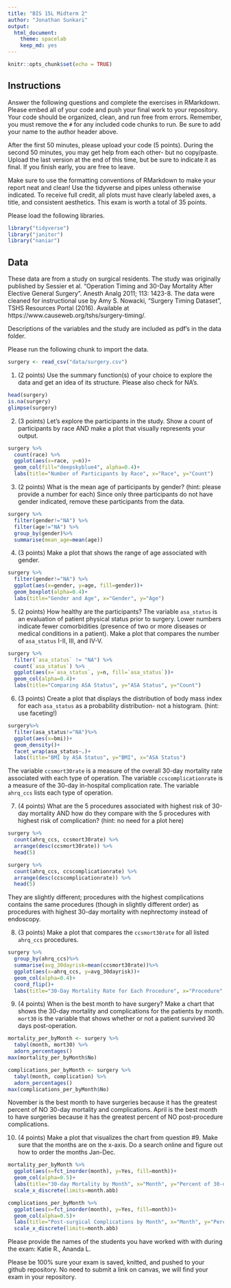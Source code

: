 ```yaml
---
title: "BIS 15L Midterm 2"
author: "Jonathan Sunkari"
output:
  html_document: 
    theme: spacelab
    keep_md: yes
---
```


```r
knitr::opts_chunk$set(echo = TRUE)
```

## Instructions
Answer the following questions and complete the exercises in RMarkdown. Please embed all of your code and push your final work to your repository. Your code should be organized, clean, and run free from errors. Remember, you must remove the `#` for any included code chunks to run. Be sure to add your name to the author header above.  

After the first 50 minutes, please upload your code (5 points). During the second 50 minutes, you may get help from each other- but no copy/paste. Upload the last version at the end of this time, but be sure to indicate it as final. If you finish early, you are free to leave.

Make sure to use the formatting conventions of RMarkdown to make your report neat and clean! Use the tidyverse and pipes unless otherwise indicated. To receive full credit, all plots must have clearly labeled axes, a title, and consistent aesthetics. This exam is worth a total of 35 points. 

Please load the following libraries.
```r
library("tidyverse")
library("janitor")
library("naniar")
```

## Data
These data are from a study on surgical residents. The study was originally published by Sessier et al. “Operation Timing and 30-Day Mortality After Elective General Surgery”. Anesth Analg 2011; 113: 1423-8. The data were cleaned for instructional use by Amy S. Nowacki, “Surgery Timing Dataset”, TSHS Resources Portal (2016). Available at https://www.causeweb.org/tshs/surgery-timing/.

Descriptions of the variables and the study are included as pdf's in the data folder.  

Please run the following chunk to import the data.
```r
surgery <- read_csv("data/surgery.csv")
```

1. (2 points) Use the summary function(s) of your choice to explore the data and get an idea of its structure. Please also check for NA's.
```r
head(surgery)
is.na(surgery)
glimpse(surgery)
```


2. (3 points) Let's explore the participants in the study. Show a count of participants by race AND make a plot that visually represents your output.
```r
surgery %>%
  count(race) %>%
  ggplot(aes(x=race, y=n))+
  geom_col(fill="deepskyblue4", alpha=0.4)+
  labs(title="Number of Participants by Race", x="Race", y="Count")
```


3. (2 points) What is the mean age of participants by gender? (hint: please provide a number for each) Since only three participants do not have gender indicated, remove these participants from the data.
```r
surgery %>%
  filter(gender!="NA") %>%
  filter(age!="NA") %>%
  group_by(gender)%>%
  summarise(mean_age=mean(age))
```


4. (3 points) Make a plot that shows the range of age associated with gender.
```r
surgery %>%
  filter(gender!="NA") %>%
  ggplot(aes(x=gender, y=age, fill=gender))+
  geom_boxplot(alpha=0.4)+
  labs(title="Gender and Age", x="Gender", y="Age") 
```


5. (2 points) How healthy are the participants? The variable `asa_status` is an evaluation of patient physical status prior to surgery. Lower numbers indicate fewer comorbidities (presence of two or more diseases or medical conditions in a patient). Make a plot that compares the number of `asa_status` I-II, III, and IV-V.
```r
surgery %>%
  filter(`asa_status` != "NA") %>%
  count(`asa_status`) %>%
  ggplot(aes(x=`asa_status`, y=n, fill=`asa_status`))+
  geom_col(alpha=0.4)+
  labs(title="Comparing ASA Status", y="ASA Status", y="Count")
```


6. (3 points) Create a plot that displays the distribution of body mass index for each `asa_status` as a probability distribution- not a histogram. (hint: use faceting!)
```r
surgery%>%
  filter(asa_status!="NA")%>%
  ggplot(aes(x=bmi))+
  geom_density()+
  facet_wrap(asa_status~.)+
  labs(title="BMI by ASA Status", y="BMI", x="ASA Status")
```


The variable `ccsmort30rate` is a measure of the overall 30-day mortality rate associated with each type of operation. The variable `ccscomplicationrate` is a measure of the 30-day in-hospital complication rate. The variable `ahrq_ccs` lists each type of operation.  

7. (4 points) What are the 5 procedures associated with highest risk of 30-day mortality AND how do they compare with the 5 procedures with highest risk of complication? (hint: no need for a plot here)
```r
surgery %>%
  count(ahrq_ccs, ccsmort30rate) %>%
  arrange(desc(ccsmort30rate)) %>%
  head(5)

surgery %>%
  count(ahrq_ccs, ccscomplicationrate) %>%
  arrange(desc(ccscomplicationrate)) %>%
  head(5)
```
They are slightly different; procedures with the highest complications contains the same procedures (though in slightly different order) as procedures with highest 30-day mortality with nephrectomy instead of endoscopy. 

8. (3 points) Make a plot that compares the `ccsmort30rate` for all listed `ahrq_ccs` procedures.
```r
surgery %>%
  group_by(ahrq_ccs)%>%
  summarise(avg_30dayrisk=mean(ccsmort30rate))%>%
  ggplot(aes(x=ahrq_ccs, y=avg_30dayrisk))+
  geom_col(alpha=0.4)+
  coord_flip()+
  labs(title="30-Day Mortality Rate for Each Procedure", x="Procedure", y="30-Day Mortality Rate")
```


9. (4 points) When is the best month to have surgery? Make a chart that shows the 30-day mortality and complications for the patients by month. `mort30` is the variable that shows whether or not a patient survived 30 days post-operation.
```r
mortality_per_byMonth <- surgery %>%
  tabyl(month, mort30) %>%
  adorn_percentages()
max(mortality_per_byMonth$No)

complications_per_byMonth <- surgery %>%
  tabyl(month, complication) %>%
  adorn_percentages()
max(complications_per_byMonth$No)
```
November is the best month to have surgeries because it has the greatest percent of NO 30-day mortality and complications.
April is the best month to have surgeries because it has the greatest percent of NO post-procedure complications. 

10. (4 points) Make a plot that visualizes the chart from question #9. Make sure that the months are on the x-axis. Do a search online and figure out how to order the months Jan-Dec.
```r
mortality_per_byMonth %>%
  ggplot(aes(x=fct_inorder(month), y=Yes, fill=month))+
  geom_col(alpha=0.5)+
  labs(title="30-day Mortality by Month", x="Month", y="Percent of 30-day Deaths")+
  scale_x_discrete(limits=month.abb)
```
```r
complications_per_byMonth %>%
  ggplot(aes(x=fct_inorder(month), y=Yes, fill=month))+
  geom_col(alpha=0.5)+
  labs(title="Post-surgical Complications by Month", x="Month", y="Percent of Complications")+
  scale_x_discrete(limits=month.abb)
```


Please provide the names of the students you have worked with with during the exam:
Katie R., Ananda L.

Please be 100% sure your exam is saved, knitted, and pushed to your github repository. No need to submit a link on canvas, we will find your exam in your repository.